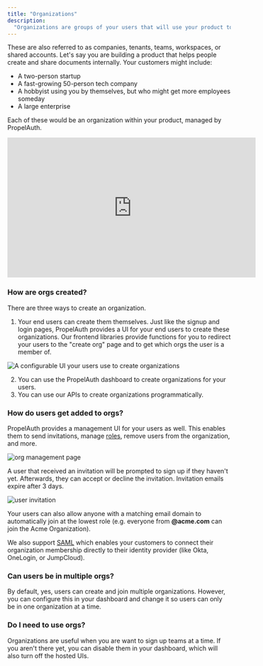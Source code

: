 ```yaml
---
title: "Organizations"
description:
  "Organizations are groups of your users that will use your product together."
---
```


These are also referred to as companies, tenants, teams, workspaces, or shared
accounts. Let's say you are building a product that helps people create and
share documents internally. Your customers might include:

- A two-person startup
- A fast-growing 50-person tech company
- A hobbyist using you by themselves, but who might get more employees someday
- A large enterprise

Each of these would be an organization within your product, managed by
PropelAuth.

<iframe width="560" height="315" src="https://www.youtube.com/embed/BIS_mZmdV2E" title="YouTube video player" frameborder="0" allow="accelerometer; autoplay; clipboard-write; encrypted-media; gyroscope; picture-in-picture; web-share" allowfullscreen></iframe>

### How are orgs created?

There are three ways to create an organization.

1. Your end users can create them themselves. Just like the signup and login
   pages, PropelAuth provides a UI for your end users to create these
   organizations. Our frontend libraries provide functions for you to redirect
   your users to the "create org" page and to get which orgs the user is a
   member of.

![A configurable UI your users use to create organizations](/images/organizations-1.png)

2. You can use the PropelAuth dashboard to create organizations for your users.
3. You can use our APIs to create organizations programmatically.

### How do users get added to orgs?

PropelAuth provides a management UI for your users as well. This enables them to
send invitations, manage [roles](/overview/roles), remove users
from the organization, and more.

![org management page](/images/organizations-2.png)

A user that received an invitation will be prompted to sign up if they haven't
yet. Afterwards, they can accept or decline the invitation. Invitation emails expire after 3 days.

![user invitation](/images/organizations-3.png)

Your users can also allow anyone with a matching email domain to automatically
join at the lowest role (e.g. everyone from **@acme.com** can join the Acme
Organization).

We also support [SAML](/overview/saml) which enables your customers
to connect their organization membership directly to their identity provider
(like Okta, OneLogin, or JumpCloud).

### Can users be in multiple orgs?

By default, yes, users can create and join multiple organizations. However, you can configure this in your dashboard
and change it so users can only be in one organization at a time.

### Do I need to use orgs?

Organizations are useful when you are want to sign up teams at a time. If you aren't there yet, you can disable
them in your dashboard, which will also turn off the hosted UIs.